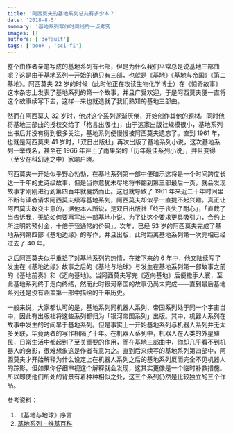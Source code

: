 ```yaml
---
title: '阿西莫夫的基地系列总共有多少本？'
date: '2018-8-5'
summary: '基地系列写作时间线的一点考究'
images: []
authors: ['default']
tags: ['book', 'sci-fi']
---
```

整个由作者亲笔写成的基地系列有七部，但是为什么我们平常总是说基地三部曲呢？这是由于基地系列一开始的确只有三部，也就是《基地》《基地与帝国》《第二基地》。阿西莫夫 22 岁的时候（此时他正在攻读生物化学博士）在《惊奇故事》这本杂志上发表了基地系列的第一个故事，并且广受欢迎，于是阿西莫夫便一直将这个故事续写下去，这样一来也就造就了我们熟知的基地三部曲。


然而在阿西莫夫 32 岁时，他对这个系列逐渐厌倦，开始创作其他的题材。同时他将基地三部曲的授权交给了「格言出版社」，由于这家出版社规模很小，基地系列出书后并没有得到很多关注，基地系列便慢慢被阿西莫夫遗忘了。直到 1961 年，也就是阿西莫夫 41 岁时，「双日出版社」再次出版了基地系列小说，这次基地系列一举成名，甚至在 1966 年评上了雨果奖的「历年最佳系列小说」，并且变得（至少在科幻迷之中）家喻户晓。


阿西莫夫一开始似乎野心勃勃，在基地系列第一部中便暗示这将是一个时间跨度长达一千年的史诗级故事，但是当你意犹未尽地将书翻到第三部最后一页，就会发现故事才刚刚进行到第四百年就戛然而止。这也就导致了 1961 年来近二十年时间里不断有读者请求阿西莫夫续写基地系列，阿西莫夫却似乎一直提不起兴趣。真正让阿西莫夫改变主意的，据他本人所说，是双日出版社「终于丧失了耐心」，「直截了当告诉我，无论如何要再写出一部基地小说。为了让这个要求更具吸引力，合约上所注明的预付金，十倍于我通常的价码」。次年，已经 53 岁的阿西莫夫完成了基地系列第四部《基地边缘》的写作，并且出版，此时距离基地系列第一次亮相已经过去了 40 年。


之后阿西莫夫似乎重拾了对基地系列的热情，在接下来的 6 年中，他又陆续写了发生在《基地边缘》故事之后的《基地与地球》与发生在基地系列第一部故事之前的《基地前奏》和《迈向基地》。当阿西莫夫写完《迈向基地》后便撒手人寰，至此基地系列终于走向终结，然而此时银河帝国的故事仍尚未完成——直到最后基地系列还是没有涵盖第一部中描绘的千年历史。


一般来说，大家都认可的是，基地系列同机器人系列、帝国系列处于同一个宇宙当中，因此有出版社将这些系列都归为「银河帝国系列」出版。其中，机器人系列在故事中发生的时间早于基地系列。但是事实上一开始基地系列与机器人系列并无太多关联，毕竟两者的写作相隔了十年。在机器人系列中，机器人在人类的外星殖民，日常生活中都起到了至关重要的作用，而在基地三部曲中，你却几乎看不到机器人的身影，很难想象这是作者有意为之。直到后来续写的基地系列第四部中，阿西莫夫才开始解释为什么设定上在机器人系列之后的基地系列反而完全不见机器人的踪影。但如果你仔细审视这个解释就会发现，这其实更像是一个临时补救措施。所以即使他们所处的背景有着种种相似之处，这三个系列仍然是比较独立的三个作品。


参考资料：

1. 《基地与地球》序言
2. [基地系列 - 维基百科](https://zh.wikipedia.org/zh-hans/基地系列)